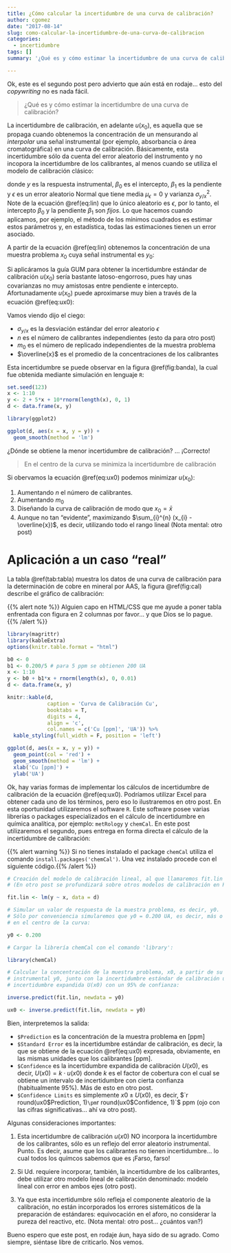 ```yaml
---
title: ¿Cómo calcular la incertidumbre de una curva de calibración?
author: cgomez
date: "2017-08-14"
slug: como-calcular-la-incertidumbre-de-una-curva-de-calibracion
categories:
  - incertidumbre
tags: []
summary: '¿Qué es y cómo estimar la incertidumbre de una curva de calibración?'

---
```


Ok, este es el segundo post pero advierto que aún está en rodaje... esto del
_copywriting_ no es nada fácil.

>¿Qué es y cómo estimar la incertidumbre de una curva de calibración?

La incertidumbre de calibración, en adelante $u(x_{0})$, es aquella que se 
propaga cuando obtenemos la concentración de un mensurando
al *interpolar* una señal instrumental (por ejemplo, absorbancia o 
área cromatográfica) en una curva de calibración. Básicamente, 
esta incertidumbre
sólo da cuenta del error aleatorio del instrumento y no incopora la
incertidumbre de los calibrantes, al menos cuando se utiliza el modelo de 
calibración clásico:

\begin{equation}
  y = \beta_{0} + \beta_{1} x + \epsilon
    (\#eq:lin)
\end{equation}

donde $y$ es la respuesta instrumental, $\beta_{0}$ es el intercepto,
$\beta_{1}$ es la pendiente y $\epsilon$ es un error aleatorio Normal que tiene
media $\mu_{\epsilon} = 0$ y varianza $\sigma_{y/x}^2$. Note de la 
ecuación \@ref(eq:lin) que lo único aleatorio es $\epsilon$, por lo tanto,
el intercepto $\beta_{0}$  y la pendiente $\beta_{1}$ son *fijos*. 
Lo que hacemos cuando aplicamos, por ejemplo, el método de los mínimos 
cuadrados es estimar estos parámetros y, en estadística, todas las 
estimaciones tienen un error asociado.

A partir de la ecuación \@ref(eq:lin) obtenemos la concentración de una 
muestra problema $x_{0}$ cuya señal instrumental es $y_{0}$:

\begin{equation}
  x_{0} = \frac{y_{0} - \beta_{0}}{\beta_{1}}
    (\#eq:x0)
\end{equation}

Si aplicáramos la guía GUM para obtener la incertidumbre estándar de 
calibración $u(x_{0})$ sería bastante latoso-engorroso, pues hay unas 
covarianzas no muy amistosas entre pendiente e intercepto. Afortunadamente
$u(x_{0})$ puede aproximarse muy bien a través de la ecuación \@ref(eq:ux0):

\begin{equation}
  u(x_{0}) = \frac{\sigma_{y/x}}{\beta_{1}}
  \sqrt{\frac{1}{n} + \frac{1}{m_{0}} + \frac{(x_{0} - \overline{x})^2}
  {\sum_{i}^{n} (x_{i} - \overline{x})}}
    (\#eq:ux0)
\end{equation}

Vamos viendo dijo el ciego:

- $\sigma_{y/x}$ es la desviación estándar del error aleatorio $\epsilon$
- $n$ es el número de calibrantes independientes (esto da para otro post)
- $m_{0}$ es el número de replicado independientes de la muestra problema
- $\overline{x}$ es el promedio de la concentraciones de los calibrantes


Esta incertidumbre se puede observar en la figura \@ref(fig:banda), la
cual fue obtenida mediante simulación en lenguaje `R`:

```r

set.seed(123)
x <- 1:10
y <- 2 + 5*x + 10*rnorm(length(x), 0, 1)
d <- data.frame(x, y)

library(ggplot2)

ggplot(d, aes(x = x, y = y)) +
  geom_smooth(method = 'lm') 

```

¿Dónde se obtiene la menor incertidumbre de calibración? ... ¡Correcto!

> En el centro de la curva se minimiza la incertidumbre de calibración

Si obervamos la ecuación \@ref(eq:ux0) podemos minimizar $u(x_{0})$:

1. Aumentando $n$ el número de calibrantes. 
2. Aumentando $m_{0}$
3. Diseñando la curva de calibración de modo que $x_{0} = \bar{x}$
4. Aunque no tan "evidente", maximizando $\sum_{i}^{n} (x_{i} - \overline{x})$,
es decir, utilizando todo el rango lineal (Nota mental: otro post)

# Aplicación a un caso "real"

La tabla \@ref(tab:tabla) muestra los datos de una curva de calibración para la determinación de cobre en mineral por AAS, la figura \@ref(fig:cal) describe
el gráfico de calibración:

{{% alert note %}}
Alguien capo en HTML/CSS que me ayude a poner tabla enfrentada con figura en 
2 columnas por favor... y que Dios se lo pague.
{{% /alert %}}


```r
library(magrittr)
library(kableExtra)
options(knitr.table.format = "html") 

b0 <- 0
b1 <- 0.200/5 # para 5 ppm se obtienen 200 UA 
x <- 1:10
y <- b0 + b1*x + rnorm(length(x), 0, 0.01)
d <- data.frame(x, y)

knitr::kable(d,
             caption = 'Curva de Calibración Cu',
             booktabs = T,
             digits = 4,
             align = 'c',
             col.names = c('Cu [ppm]', 'UA')) %>% 
  kable_styling(full_width = F, position = 'left')


```


```r

ggplot(d, aes(x = x, y = y)) +
  geom_point(col = 'red') +
  geom_smooth(method = 'lm') +
  xlab('Cu [ppm]') +
  ylab('UA')

```


Ok, hay varias formas de implementar los cálculos de incertidumbre de 
calibración de la ecuación \@ref(eq:ux0). Podríamos utilizar Excel para
obtener cada uno de los términos, pero eso lo ilustraremos en otro post.
En esta oportunidad utilizaremos el software `R`. Este software posee varias
librerías o packages especializados en el cálculo de incertidumbre en
química analítica, por ejemplo: `metRology` y `chemCal`. En este post
utilizaremos el segundo, pues entrega en forma directa el cálculo de
la incertidumbre de calibración:

{{% alert warning %}}
Si no tienes instalado el package `chemCal` utiliza el comando
`install.packages('chemCal')`. Una vez instalado procede con el siguiente 
código.{{% /alert %}}


```r

# Creación del modelo de calibración lineal, al que llamaremos fit.lin 
# (En otro post se profundizará sobre otros modelos de calibración en R)

fit.lin <- lm(y ~ x, data = d)

# Simular un valor de respuesta de la muestra problema, es decir, y0.
# Sólo por conveniencia simularemos que y0 = 0.200 UA, es decir, más o menos
# en el centro de la curva:

y0 <- 0.200

# Cargar la librería chemCal con el comando 'library':

library(chemCal)

# Calcular la concentración de la muestra problema, x0, a partir de su señal
# instrumental y0, junto con la incertidumbre estándar de calibración u(x0) e
# incertidumbre expandida U(x0) con un 95% de confianza:

inverse.predict(fit.lin, newdata = y0)

```


```r

ux0 <- inverse.predict(fit.lin, newdata = y0)

```


Bien, interpretemos la salida:

- `$Prediction` es la concentración de la muestra problema en [ppm]
- `$Standard Error` es la incertidumbre estándar de calibración, es
decir, la que se obtiene de la ecuación \@ref(eq:ux0) expresada,
obviamente, en las mismas unidades que los calibrantes [ppm].
- `$Confidence` es la incertidumbre expandida de calibración $U(x0)$, es decir, 
$U(x0) = k\cdot u(x0)$ donde $k$ es el factor de cobertura con el cual se obtiene
un intervalo de incertidumbre con cierta confianza (habitualmente 95%). 
Más de esto en otro post.
- `$Confidence Limits` es simplemente $x0 \pm U(x0)$, es decir,
$`r round(ux0$Prediction, 1)` \pm `r round(ux0$Confidence, 1)`$ ppm 
(ojo con las cifras significativas... ahí va otro post).

Algunas consideraciones importantes:

1. Esta incertidumbre de calibración $u(x0)$ NO incorpora la 
incertidumbre de los calibrantes, sólo es un reflejo del error aleatorio
instrumental. Punto. Es decir, asume que los calibrantes no tienen
incertidumbre... lo cual todos los químcos sabemos que es ¡Farso, farso!

2. Si Ud. requiere incorporar, también, la incertidumbre de los calibrantes, debe
utilizar otro modelo lineal de calibración denominado: modelo lineal con error
en ambos ejes (otro post).

3. Ya que esta incertidumbre sólo refleja el componente aleatorio de la 
calibración, no están incorporados los errores sistemáticos de la preparación
de estándares: equivocación en el aforo, no considerar la pureza del 
reactivo, etc. (Nota mental: otro post... ¿cuántos van?)

Bueno espero que este post, en rodaje áun, haya sido de su agrado. Como siempre, 
siéntase libre de criticarlo. Nos vemos.

